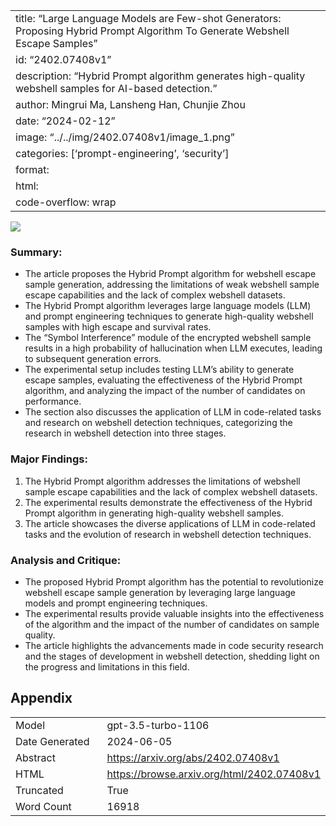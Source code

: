 
---
title: "Large Language Models are Few-shot Generators: Proposing Hybrid Prompt Algorithm To Generate Webshell Escape Samples"
id: "2402.07408v1"
description: "Hybrid Prompt algorithm generates high-quality webshell samples for AI-based detection."
author: Mingrui Ma, Lansheng Han, Chunjie Zhou
date: "2024-02-12"
image: "../../img/2402.07408v1/image_1.png"
categories: ['prompt-engineering', 'security']
format:
  html:
    code-overflow: wrap
---

![](../../img/2402.07408v1/image_1.png)

### Summary:
- The article proposes the Hybrid Prompt algorithm for webshell escape sample generation, addressing the limitations of weak webshell sample escape capabilities and the lack of complex webshell datasets.
- The Hybrid Prompt algorithm leverages large language models (LLM) and prompt engineering techniques to generate high-quality webshell samples with high escape and survival rates.
- The "Symbol Interference" module of the encrypted webshell sample results in a high probability of hallucination when LLM executes, leading to subsequent generation errors.
- The experimental setup includes testing LLM's ability to generate escape samples, evaluating the effectiveness of the Hybrid Prompt algorithm, and analyzing the impact of the number of candidates on performance.
- The section also discusses the application of LLM in code-related tasks and research on webshell detection techniques, categorizing the research in webshell detection into three stages.

### Major Findings:
1. The Hybrid Prompt algorithm addresses the limitations of webshell sample escape capabilities and the lack of complex webshell datasets.
2. The experimental results demonstrate the effectiveness of the Hybrid Prompt algorithm in generating high-quality webshell samples.
3. The article showcases the diverse applications of LLM in code-related tasks and the evolution of research in webshell detection techniques.

### Analysis and Critique:
- The proposed Hybrid Prompt algorithm has the potential to revolutionize webshell escape sample generation by leveraging large language models and prompt engineering techniques.
- The experimental results provide valuable insights into the effectiveness of the algorithm and the impact of the number of candidates on sample quality.
- The article highlights the advancements made in code security research and the stages of development in webshell detection, shedding light on the progress and limitations in this field.

## Appendix

|          |          |
|----------|----------|
| Model     | gpt-3.5-turbo-1106       |
| Date Generated     | 2024-06-05       |
| Abstract | [https://arxiv.org/abs/2402.07408v1](https://arxiv.org/abs/2402.07408v1)        |
| HTML     | [https://browse.arxiv.org/html/2402.07408v1](https://browse.arxiv.org/html/2402.07408v1)       |
| Truncated       | True       |
| Word Count       | 16918       |
